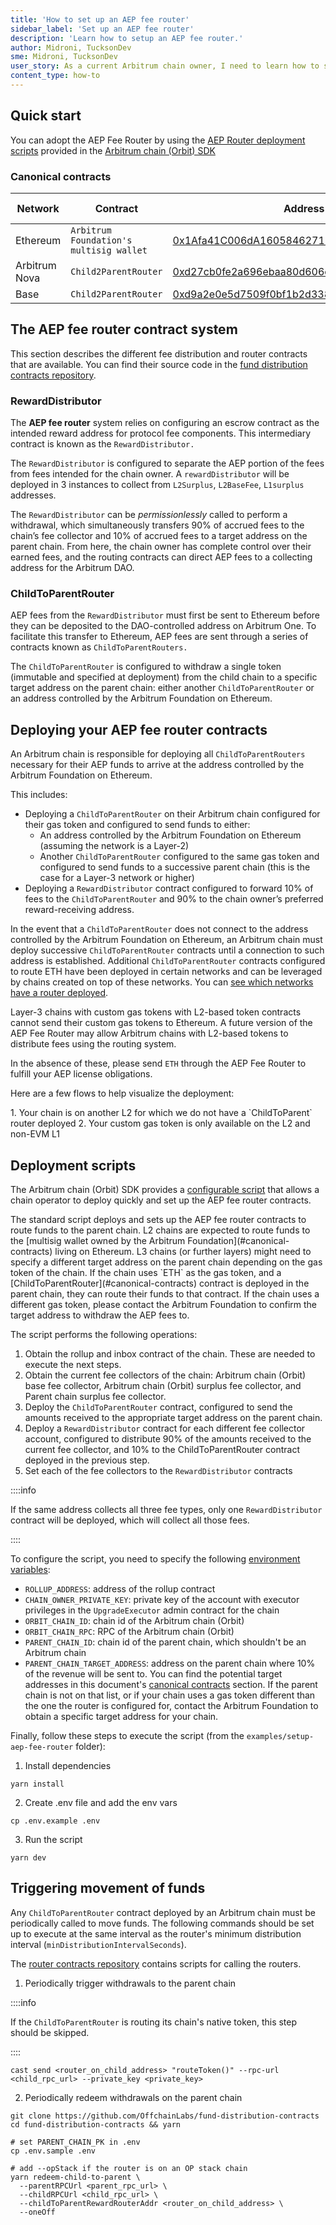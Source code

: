 ```yaml
---
title: 'How to set up an AEP fee router'
sidebar_label: 'Set up an AEP fee router'
description: 'Learn how to setup an AEP fee router.'
author: Midroni, TucksonDev
sme: Midroni, TucksonDev
user_story: As a current Arbitrum chain owner, I need to learn how to set up an AEP fee router.
content_type: how-to
---
```




## Quick start

You can adopt the AEP Fee Router by using the
[AEP Router deployment scripts](https://github.com/OffchainLabs/arbitrum-orbit-sdk/tree/main/examples/setup-aep-fee-router) provided in the
[Arbitrum chain (Orbit) SDK](https://github.com/OffchainLabs/arbitrum-orbit-sdk/tree/main)

### Canonical contracts

| Network       | Contract                                | Address                                                                                                                   | Configured for  |
| ------------- | --------------------------------------- | ------------------------------------------------------------------------------------------------------------------------- | --------------- |
| Ethereum      | `Arbitrum Foundation's multisig wallet` | [0x1Afa41C006dA1605846271E7bdae942F2787f941](https://etherscan.io/address/0x1Afa41C006dA1605846271E7bdae942F2787f941)     | `ETH`, `ERC-20` |
| Arbitrum Nova | `Child2ParentRouter`                    | [0xd27cb0fe2a696ebaa80d606ce0edf55aabaeab84](https://nova.arbiscan.io/address/0xd27cb0fe2a696ebaa80d606ce0edf55aabaeab84) | `ETH`           |
| Base          | `Child2ParentRouter`                    | [0xd9a2e0e5d7509f0bf1b2d33884f8c1b4d4490879](https://basescan.org/address/0xd9a2e0e5d7509f0bf1b2d33884f8c1b4d4490879)     | `ETH`           |

## The AEP fee router contract system

This section describes the different fee distribution and router contracts that are available. You can find their source code in the
[fund distribution contracts repository](https://github.com/OffchainLabs/fund-distribution-contracts/tree/main/src/FeeRouter).

### RewardDistributor

The **AEP fee router** system relies on configuring an escrow contract as the intended reward address for protocol fee components. This intermediary contract is
known as the `RewardDistributor.`

The `RewardDistributor` is configured to separate the AEP portion of the fees from fees intended for the chain owner. A `rewardDistributor` will be deployed in
3 instances to collect from `L2Surplus`, `L2BaseFee`, `L1surplus` addresses.

The `RewardDistributor` can be _permissionlessly_ called to perform a withdrawal, which simultaneously transfers 90% of accrued fees to the chain’s fee
collector and 10% of accrued fees to a target address on the parent chain. From here, the chain owner has complete control over their earned fees, and the
routing contracts can direct AEP fees to a collecting address for the Arbitrum DAO.

### ChildToParentRouter

AEP fees from the `RewardDistributor` must first be sent to Ethereum before they can be deposited to the DAO-controlled address on Arbitrum One. To facilitate
this transfer to Ethereum, AEP fees are sent through a series of contracts known as `ChildToParentRouters.`

The `ChildToParentRouter` is configured to withdraw a single token (immutable and specified at deployment) from the child chain to a specific target address on
the parent chain: either another `ChildToParentRouter` or an address controlled by the Arbitrum Foundation on Ethereum.

## Deploying your AEP fee router contracts

An Arbitrum chain is responsible for deploying all `ChildToParentRouters` necessary for their AEP funds to arrive at the address controlled by the Arbitrum
Foundation on Ethereum.

This includes:

- Deploying a `ChildToParentRouter` on their Arbitrum chain configured for their gas token and configured to send funds to either:
  - An address controlled by the Arbitrum Foundation on Ethereum (assuming the network is a Layer-2)
  - Another `ChildToParentRouter` configured to the same gas token and configured to send funds to a successive parent chain (this is the case for a Layer-3
    network or higher)
- Deploying a `RewardDistributor` contract configured to forward 10% of fees to the `ChildToParentRouter` and 90% to the chain owner’s preferred
  reward-receiving address.

In the event that a `ChildToParentRouter` does not connect to the address controlled by the Arbitrum Foundation on Ethereum, an Arbitrum chain must deploy
successive `ChildToParentRouter` contracts until a connection to such address is established. Additional `ChildToParentRouter` contracts configured to route ETH
have been deployed in certain networks and can be leveraged by chains created on top of these networks. You can
[see which networks have a router deployed](#canonical-contracts).

<VanillaAdmonition type="note"  title="Note about custom gas tokens">
Layer-3 chains with custom gas tokens with L2-based token contracts cannot send their custom gas tokens to Ethereum. A future version of the AEP Fee Router may allow Arbitrum chains with L2-based tokens to distribute fees using the routing system.

In the absence of these, please send `ETH` through the AEP Fee Router to fulfill your AEP license obligations.

</VanillaAdmonition>

Here are a few flows to help visualize the deployment:

<ImageZoom src="/img/arb-chain-aep-scenario-1.svg" alt="AEP scenario 1" className="img-800px" />

<ImageZoom src="/img/arb-chain-aep-scenario-2.svg" alt="AEP scenario 2" className="img-800px" />

<VanillaAdmonition type="info"  title="Please reach out if:">
    1. Your chain is on another L2 for which we do not have a `ChildToParent` router deployed
    2. Your custom gas token is only available on the L2 and non-EVM L1

</VanillaAdmonition>

## Deployment scripts

The Arbitrum chain (Orbit) SDK provides a [configurable script](https://github.com/OffchainLabs/arbitrum-orbit-sdk/tree/main/examples/setup-aep-fee-router) that
allows a chain operator to deploy quickly and set up the AEP fee router contracts.

<VanillaAdmonition type="info"  title="Note for L3 chains with custom gas tokens">
The standard script deploys and sets up the AEP fee router contracts to route funds to the parent chain.
L2 chains are expected to route funds to the [multisig wallet owned by the Arbitrum Foundation](#canonical-contracts) living on Ethereum.
L3 chains (or further layers) might need to specify a different target address on the parent chain depending on the gas token of the chain. If the chain uses `ETH` as the gas token, and a [ChildToParentRouter](#canonical-contracts) contract is deployed in the parent chain, they can route their funds to that contract. If the chain uses a different gas token, please contact the Arbitrum Foundation to confirm the target address to withdraw the AEP fees to.

</VanillaAdmonition>

The script performs the following operations:

1. Obtain the rollup and inbox contract of the chain. These are needed to execute the next steps.
2. Obtain the current fee collectors of the chain: Arbitrum chain (Orbit) base fee collector, Arbitrum chain (Orbit) surplus fee collector, and Parent chain
   surplus fee collector.
3. Deploy the `ChildToParentRouter` contract, configured to send the amounts received to the appropriate target address on the parent chain.
4. Deploy a `RewardDistributor` contract for each different fee collector account, configured to distribute 90% of the amounts received to the current fee
   collector, and 10% to the ChildToParentRouter contract deployed in the previous step.
5. Set each of the fee collectors to the `RewardDistributor` contracts

::::info

If the same address collects all three fee types, only one `RewardDistributor` contract will be deployed, which will collect all those fees.

::::

To configure the script, you need to specify the following
[environment variables](https://github.com/OffchainLabs/arbitrum-orbit-sdk/blob/main/examples/setup-aep-fee-router/.env.example):

- `ROLLUP_ADDRESS`: address of the rollup contract
- `CHAIN_OWNER_PRIVATE_KEY`: private key of the account with executor privileges in the `UpgradeExecutor` admin contract for the chain
- `ORBIT_CHAIN_ID`: chain id of the Arbitrum chain (Orbit)
- `ORBIT_CHAIN_RPC`: RPC of the Arbitrum chain (Orbit)
- `PARENT_CHAIN_ID`: chain id of the parent chain, which shouldn't be an Arbitrum chain
- `PARENT_CHAIN_TARGET_ADDRESS`: address on the parent chain where 10% of the revenue will be sent to. You can find the potential target addresses in this
  document's [canonical contracts](#canonical-contracts) section. If the parent chain is not on that list, or if your chain uses a gas token different than the
  one the router is configured for, contact the Arbitrum Foundation to obtain a specific target address for your chain.

Finally, follow these steps to execute the script (from the `examples/setup-aep-fee-router` folder):

1. Install dependencies

```shell
yarn install
```

2. Create .env file and add the env vars

```shell
cp .env.example .env
```

3. Run the script

```shell
yarn dev
```

## Triggering movement of funds

Any `ChildToParentRouter` contract deployed by an Arbitrum chain must be periodically called to move funds. The following commands should be set up to execute
at the same interval as the router's minimum distribution interval (`minDistributionIntervalSeconds`).

The [router contracts repository](https://github.com/OffchainLabs/fund-distribution-contracts) contains scripts for calling the routers.

1. Periodically trigger withdrawals to the parent chain

::::info

If the `ChildToParentRouter` is routing its chain's native token, this step should be skipped.

::::

```shell
cast send <router_on_child_address> "routeToken()" --rpc-url <child_rpc_url> --private_key <private_key>
```

2. Periodically redeem withdrawals on the parent chain

```shell
git clone https://github.com/OffchainLabs/fund-distribution-contracts
cd fund-distribution-contracts && yarn

# set PARENT_CHAIN_PK in .env
cp .env.sample .env

# add --opStack if the router is on an OP stack chain
yarn redeem-child-to-parent \
  --parentRPCUrl <parent_rpc_url> \
  --childRPCUrl <child_rpc_url> \
  --childToParentRewardRouterAddr <router_on_child_address> \
  --oneOff
```
